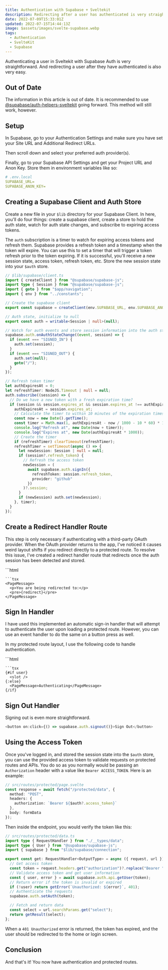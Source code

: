 ---
title: Authentication with Supabase + Sveltekit
description: Redirecting after a user has authenticated is very straightforward.
date: 2022-07-09T15:33:01Z
updated: 2022-07-15T14:44:13Z
image: $assets/images/svelte-supabase.webp
tags:
  - Authentication
  - SvelteKit
  - Supabase
---

Authenticating a user in Sveltekit with Supabase Auth is very straightforward. And redirecting a user after they have authenticated is also very easy.

## Out of Date

The information in this article is out of date. It is recommended to use [@supabase/auth-helpers-sveltekit](https://github.com/supabase-community/auth-helpers/tree/main/packages/sveltekit) going forward. This method will still work, however.

## Setup

In Supabase, go to your Authentication Settings and make sure you have set your Site URL and Additional Redirect URLs.

<MDImage src={auth} alt="Auth Settings" />

Then scroll down and select your preferred auth provider(s).

<MDImage src={providers} alt="Auth Providers:no-aspect" />

Finally, go to your Supabase API Settings and get your Project URL and Anon Key. Store them in environment variables like so:

```yaml
# .env.local
SUPABASE_URL=
SUPABASE_ANON_KEY=
```

## Creating a Supabase Client and Auth Store

Create a new file in your `$lib` directory for your Supabase Client. In here, you'll do four things: create a supabase client, create a store to hold the auth state, watch for auth state changes, and subscribe to expiring access tokens.

The `auth` subscription is a timer to watch for expiring access tokens and refresh them. Supabase provides a refresh token and a timestamp when the token will expire. You can use this to set a timer that will trigger a token refresh prior to the token expiring. If it is successful, you'll receive a new session state, access token, refresh token, etc. Store the new session state into your `$auth` store.

```typescript
// $lib/supabase/client.ts
import { createClient } from "@supabase/supabase-js";
import type { Session } from "@supabase/supabase-js";
import { goto } from "$app/navigation";
import { env } from "../constants";

// Create the supabase client
export const supabase = createClient(env.SUPABASE_URL, env.SUPABASE_ANON_KEY);

// Auth state, initialize to null
export const auth = writable<Session | null>(null);

// Watch for auth events and store session information into the auth store
supabase.auth.onAuthStateChange((event, session) => {
  if (event === "SIGNED_IN") {
    auth.set(session);
  }
  if (event === "SIGNED_OUT") {
    auth.set(null);
    goto("/");
  }
});

// Refresh token timer
let authExpiresAt = 0;
let refreshTimer: NodeJS.Timeout | null = null;
auth.subscribe((session) => {
  // Do we have a new token with a fresh expiration time?
  if (session && session.expires_at && session.expires_at !== authExpiresAt) {
    authExpiresAt = session.expires_at;
    // Calculate the timer to within 10 minutes of the expiration timestamp
    const now = new Date().getTime();
    const timer = Math.max(1, authExpiresAt - now / 1000 - 10 * 60) * 1000;
    console.log("Refresh at", new Date(now + timer));
    console.log("Expires at", new Date(authExpiresAt * 1000));
    // Create the timer
    if (refreshTimer) clearTimeout(refreshTimer);
    refreshTimer = setTimeout(async () => {
      let newSession: Session | null = null;
      if (session?.refresh_token) {
        // Refresh the access token
        newSession = (
          await supabase.auth.signIn({
            refreshToken: session.refresh_token,
            provider: "github"
          })
        )?.session;
      }
      if (newSession) auth.set(newSession);
    }, timer);
  }
});
```

## Create a Redirect Handler Route

This step is only necessary if authenticating with a third-party OAuth provider. When the OAuth provider returns to the app, I've noticed it causes weird layout shifts if you redirect directly to a protected route. To resolve this issue, I've created a redirect handler route that redirects once the auth session has been detected and stored.

<CombinedBlock>
  ```html
  <!-- src/routes/redirect.svelte -->
  <script lang="ts">
  import { page } from "$app/stores";
  import { goto } from "$app/navigation";
  import { auth } from "$lib/supabase/connection";
  import PageMessage from "$lib/components/page/message.svelte";

  let redirect = $page.url.searchParams.get("to") || "/";
  let isAuthRedirect = $page.url.searchParams.get("auth");

  $: {
    // If this is an auth redirect, wait until the $auth state is detected.
    if (isAuthRedirect) {
      if ($auth) goto(redirect, {
        replaceState: true
      });
    }
    // Otherwise, redirect immediately.
    else {
      goto(redirect, {
        replaceState: true
      })
    }
  }
  </script>
  ```
  ```tsx
  <PageMessage>
    <p>You are being redirected to:</p>
    <pre>{redirect}</pre>
  </PageMessage>
  ```
</CombinedBlock>

## Sign In Handler

I have used this implemented an automatic sign-in handler that will attempt to authenticate the user upon loading a protected route. However, you can use an event handler to do the same on a button press as well.

In my protected route layout, I use the following code to handle authentication.

<CombinedBlock>
  ```html
  <!-- src/routes/protected/__layout.svelte= -->
  <script lang="ts">
  import { onMount } from "svelte";
  import type { User } from "@supabase/supabase-js";
  import { supabase, auth } from "$lib/supabase/connection";
  import { page } from "$app/stores";

  let user: User | null = null;

  onMount(async () => {
    if ($auth) user = $auth.user;

    if (!user) {
      return await supabase.auth.signIn(
        {
          provider: "google"
        },
        {
          redirectTo: `${$page.url.origin}/redirect?to=${encodeURIComponent($page.url.pathname)}&auth=1`
        }
      );
    }
  });
  </script>
  ```
  ```tsx
  {#if user}
    <slot />
  {:else}
    <PageMessage>Authenticating</PageMessage>
  {/if}
  ```
</CombinedBlock>

## Sign Out Handler

Signing out is even more straightforward.

```typescript
<button on:click={() => supabase.auth.signout()}>Sign Out</button>
```

## Using the Access Token

Once you've logged in, and stored the session state into the `$auth` store, you can use the provided access token to validate requests on protected routes and APIs. You do so as you normally would be passing an `Authorization` header with a value like `Bearer ACCESS_TOKEN`. Here is an example:

```typescript
// src/routes/protected/page.svelte
const response = await fetch("/protected/data", {
  method: "POST",
  headers: {
    authorization: `Bearer ${$auth?.access_token}`
  },
  body: formData
});
```

Then inside the endpoint, you would verify the token like this:

```typescript
// src/routes/protected/data.ts
import type { RequestHandler } from "./__types/data";
import type { User } from "@supabase/supabase-js";
import { supabase } from "$lib/supabase/connection";

export const get: RequestHandler<OutputType> = async ({ request, url }) => {
  // Get access token
  const token = request.headers.get("authorization")?.replace("Bearer ", "") ?? "";
  // Validate access token and get user information
  const { user, error } = await supabase.auth.api.getUser(token);
  // Return error if the token is invalid or expired
  if (!user) return getError(`Unauthorized: ${error}`, 401);
  // Authenticate the requests
  supabase.auth.setAuth(token);

  // Fetch and return data
  const select = url.searchParams.get("select");
  return getResult(select);
};
```

When a `401 Unauthorized` error is returned, the token has expired, and the user should be redirected to the home or login screen.

## Conclusion

And that's it! You now have authentication and protected routes.